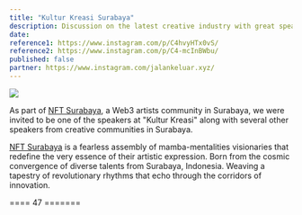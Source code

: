 ```yaml
---
title: "Kultur Kreasi Surabaya"
description: Discussion on the latest creative industry with great speakers and illustration competition in Surabaya.
date: 
reference1: https://www.instagram.com/p/C4hvyHTx0vS/
reference2: https://www.instagram.com/p/C4-mcInBWbu/
published: false
partner: https://www.instagram.com/jalankeluar.xyz/
---
```


[![](/images/proj/prof-nota-at-kultur-kreasi-surabaya.jpg)](/images/proj/prof-nota-at-kultur-kreasi-surabaya.jpg)

As part of [NFT Surabaya](https://www.instagram.com/nft.surabaya/), a Web3 artists community in Surabaya, we were invited to be one of the speakers at "Kultur Kreasi" along with several other speakers from creative communities in Surabaya.

[NFT Surabaya](https://www.instagram.com/nft.surabaya/) is a fearless assembly of mamba-mentalities visionaries that redefine the very essence of their artistic expression. Born from the cosmic convergence of diverse talents from Surabaya, Indonesia. Weaving a tapestry of revolutionary rhythms that echo through the corridors of innovation.

==== 47 =======
